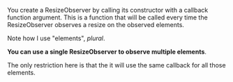 
<Meta title="Using ResizeObservers/Summary" />

You create a ResizeObserver by calling its constructor with a callback function argument. This is a function that will be called every time the ResizeObserver observes a resize on the observed elements.

Note how I use "elements", _plural_.

**You can use a single ResizeObserver to observe multiple elements**.

The only restriction here is that the it will use the same callback for all those elements.
